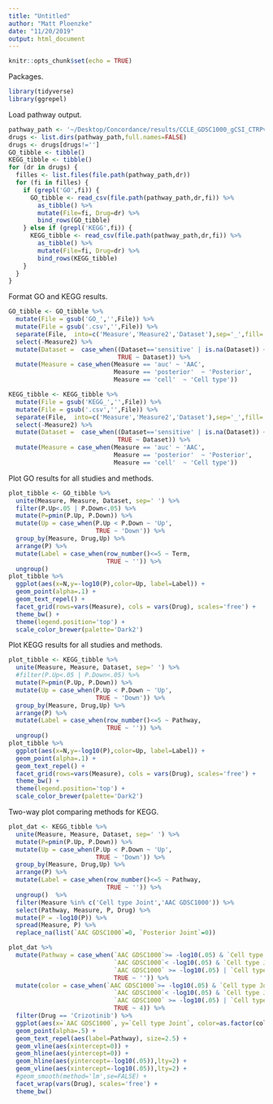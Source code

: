 ```yaml
---
title: "Untitled"
author: "Matt Ploenzke"
date: "11/20/2019"
output: html_document
---
```


```r
knitr::opts_chunk$set(echo = TRUE)
```

Packages.
```r
library(tidyverse)
library(ggrepel)
```

Load pathway output.
```r
pathway_path <- '~/Desktop/Concordance/results/CCLE_GDSC1000_gCSI_CTRPv2_FIMM_pathway_rna'
drugs <- list.dirs(pathway_path,full.names=FALSE)
drugs <- drugs[drugs!='']
GO_tibble <- tibble()
KEGG_tibble <- tibble()
for (dr in drugs) {
  filles <- list.files(file.path(pathway_path,dr))
  for (fi in filles) {
    if (grepl('GO',fi)) { 
      GO_tibble <- read_csv(file.path(pathway_path,dr,fi)) %>%
        as_tibble() %>%
        mutate(File=fi, Drug=dr) %>%
        bind_rows(GO_tibble)
    } else if (grepl('KEGG',fi)) { 
      KEGG_tibble <- read_csv(file.path(pathway_path,dr,fi)) %>%
        as_tibble() %>%
        mutate(File=fi, Drug=dr) %>%
        bind_rows(KEGG_tibble)
    }
  }
}
```

Format GO and KEGG results.
```r
GO_tibble <- GO_tibble %>%
  mutate(File = gsub('GO_','',File)) %>%
  mutate(File = gsub('.csv','',File)) %>%
  separate(File,  into=c('Measure','Measure2','Dataset'),sep='_',fill='right',remove=TRUE) %>% 
  select(-Measure2) %>% 
  mutate(Dataset =  case_when((Dataset=='sensitive' | is.na(Dataset)) ~ 'Joint',
                              TRUE ~ Dataset)) %>%
  mutate(Measure = case_when(Measure == 'auc' ~ 'AAC',
                             Measure == 'posterior'  ~ 'Posterior',
                             Measure == 'cell'  ~ 'Cell type'))

KEGG_tibble <- KEGG_tibble %>%
  mutate(File = gsub('KEGG_','',File)) %>%
  mutate(File = gsub('.csv','',File)) %>%
  separate(File,  into=c('Measure','Measure2','Dataset'),sep='_',fill='right',remove=TRUE) %>% 
  select(-Measure2) %>% 
  mutate(Dataset =  case_when((Dataset=='sensitive' | is.na(Dataset)) ~ 'Joint',
                              TRUE ~ Dataset)) %>%
  mutate(Measure = case_when(Measure == 'auc' ~ 'AAC',
                             Measure == 'posterior'  ~ 'Posterior',
                             Measure == 'cell'  ~ 'Cell type'))

```

Plot GO results for all studies and methods.
```r
plot_tibble <- GO_tibble %>%
  unite(Measure, Measure, Dataset, sep=' ') %>%
  filter(P.Up<.05 | P.Down<.05) %>% 
  mutate(P=pmin(P.Up, P.Down)) %>%
  mutate(Up = case_when(P.Up < P.Down ~ 'Up',
                        TRUE ~ 'Down')) %>%
  group_by(Measure, Drug,Up) %>% 
  arrange(P) %>%
  mutate(Label = case_when(row_number()<=5 ~ Term,
                           TRUE ~ '')) %>%
  ungroup() 
plot_tibble %>%
  ggplot(aes(x=N,y=-log10(P),color=Up, label=Label)) + 
  geom_point(alpha=.1) + 
  geom_text_repel() +
  facet_grid(rows=vars(Measure), cols = vars(Drug), scales='free') + 
  theme_bw() +
  theme(legend.position='top') +
  scale_color_brewer(palette='Dark2')
```

Plot KEGG results for all studies and methods.
```r
plot_tibble <- KEGG_tibble %>%
  unite(Measure, Measure, Dataset, sep=' ') %>%
  #filter(P.Up<.05 | P.Down<.05) %>% 
  mutate(P=pmin(P.Up, P.Down)) %>%
  mutate(Up = case_when(P.Up < P.Down ~ 'Up',
                        TRUE ~ 'Down')) %>%
  group_by(Measure, Drug,Up) %>% 
  arrange(P) %>%
  mutate(Label = case_when(row_number()<=5 ~ Pathway,
                           TRUE ~ '')) %>%
  ungroup() 
plot_tibble %>%
  ggplot(aes(x=N,y=-log10(P),color=Up, label=Label)) + 
  geom_point(alpha=.1) + 
  geom_text_repel() +
  facet_grid(rows=vars(Measure), cols = vars(Drug), scales='free') + 
  theme_bw() +
  theme(legend.position='top') +
  scale_color_brewer(palette='Dark2')
```

Two-way plot comparing methods for KEGG.
```r
plot_dat <- KEGG_tibble %>%
  unite(Measure, Measure, Dataset, sep=' ') %>%
  mutate(P=pmin(P.Up, P.Down)) %>%
  mutate(Up = case_when(P.Up < P.Down ~ 'Up',
                        TRUE ~ 'Down')) %>%
  group_by(Measure, Drug,Up) %>% 
  arrange(P) %>%
  mutate(Label = case_when(row_number()<=5 ~ Pathway,
                           TRUE ~ '')) %>%
  ungroup()  %>%
  filter(Measure %in% c('Cell type Joint','AAC GDSC1000')) %>%
  select(Pathway, Measure, P, Drug) %>% 
  mutate(P = -log10(P)) %>%
  spread(Measure, P) %>% 
  replace_na(list(`AAC GDSC1000`=0, `Posterior Joint`=0))

plot_dat %>%
  mutate(Pathway = case_when(`AAC GDSC1000`>= -log10(.05) & `Cell type Joint`< -log10(.05) ~ Pathway,
                             `AAC GDSC1000`< -log10(.05) & `Cell type Joint`>= -log10(.05) ~ Pathway,
                             `AAC GDSC1000` >= -log10(.05) | `Cell type Joint`>= -log10(.05) ~ Pathway,
                             TRUE ~ '')) %>%
  mutate(color = case_when(`AAC GDSC1000`>= -log10(.05) & `Cell type Joint`< -log10(.05) ~ 1,
                             `AAC GDSC1000`< -log10(.05) & `Cell type Joint`>= -log10(.05) ~ 2,
                             `AAC GDSC1000` >= -log10(.05) | `Cell type Joint`>= -log10(.05) ~ 3,
                             TRUE ~ 4)) %>%
  filter(Drug == 'Crizotinib') %>% 
  ggplot(aes(x=`AAC GDSC1000`, y=`Cell type Joint`, color=as.factor(color))) + 
  geom_point(alpha=.5) + 
  geom_text_repel(aes(label=Pathway), size=2.5) + 
  geom_vline(aes(xintercept=0)) + 
  geom_hline(aes(yintercept=0)) + 
  geom_hline(aes(yintercept=-log10(.05)),lty=2) + 
  geom_vline(aes(xintercept=-log10(.05)),lty=2) + 
  #geom_smooth(method='lm',se=FALSE) + 
  facet_wrap(vars(Drug), scales='free') + 
  theme_bw() 
```